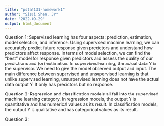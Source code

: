 ```yaml
---
title: "pstat131-homework1"
author: "Sissi Shen, Jr"
date: "2022-09-29"
output: html_document
---
```


Question 1:
Supervised learning has four aspects: prediction, estimation, model selection, and inference. Using supervised machine learning, we can accurately predict future response given predictors and understand how predictors affect response. In terms of model selection, we can find the "best" model for response given predictors and assess the quality of our predictions and (or) estimation. In supervised learning, the actual data Y is the supervisor. We need to give the model observed output and input. The main difference between supervised and unsupervised learning is that unlike supervised learning, unsurpervised learning does not have the actual data output Y. It only has predictors but no response.

Question 2:
Regression and classification models all fall into the supervised machine learning category. In regression models, the output Y is quantitative and has numerical values as its result. In classification models, the output Y is qualitative and has categorical values as its result. 

Question 3:
